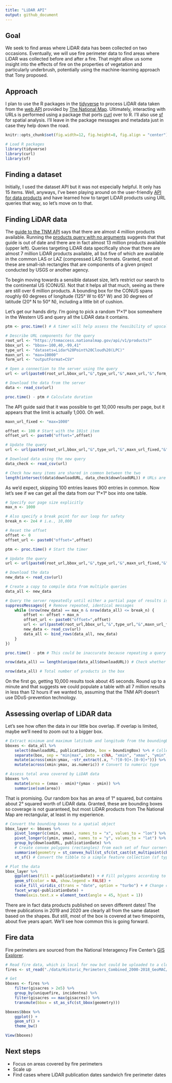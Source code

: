 ```yaml
---
title: "LiDAR API"
output: github_document
---
```


## Goal

We seek to find areas where LiDAR data has been collected on two occasions. Eventually, we will use fire perimeter data to find areas where LiDAR was collected before and after a fire. That might allow us some insight into the effects of fire on the properties of vegetation and particularly underbrush, potentially using the machine-learning approach that Tony proposed.

## Approach

I plan to use the R packages in the [tidyverse](https://www.tidyverse.org) to process LiDAR data taken from the [web API](https://apps.nationalmap.gov/tnmaccess/#/) provided by [The National Map](https://apps.nationalmap.gov/lidar-explorer/#/). Ultimately, interacting with URLs is performed using a package that ports [curl](https://curl.se/) over to R. I'll also use [sf](https://r-spatial.github.io/sf/#cheatsheet) for spatial analysis. I'll leave in the package messages and metadata just in case they help down the road.

```r

knitr::opts_chunk$set(fig.width=12, fig.height=8, fig.align = "center")

# Load R packages
library(tidyverse)
library(curl)
library(sf)

```

## Finding a dataset

Initially, I used the dataset API but it was not especially helpful. It only has 15 items. Well, anyways, I've been playing around on the user-friendly [API for data products](https://apps.nationalmap.gov/tnmaccess/#/product) and have learned how to target LiDAR products using URL queries that way, so let's move on to that.

## Finding LiDAR data

The [guide to the TNM API](https://apps.nationalmap.gov/help/documents/TNMAccessAPIDocumentation/TNMAccessAPIDocumentation.pdf) says that there are almost 4 million products available. Running the [products query with no arguments](https://tnmaccess.nationalmap.gov/api/v1/products) suggests that that guide is out of date and there are in fact almost 13 million products available (upper left). Queries targeting LiDAR data specifically show that there are almost 7 million LiDAR products available, all but five of which are available in the common LAS or LAZ (compressed LAS) formats. Granted, most of these are small-ish rectangles that are components of a given project conducted by USGS or another agency.

To begin moving towards a sensible dataset size, let's restrict our search to the continental US (CONUS). Not that it helps all that much, seeing as there are still over 6 million products. A bounding box for the CONUS spans roughly 60 degrees of longitude (125&deg; W to 65&deg; W) and 30 degrees of latitude (20&deg; N to 50&deg; N), including a little bit of cushion.

Let's get our hands dirty. I'm going to pick a random 1&deg;&times;1&deg; box somewhere in the Western US and query all the LiDAR data it contains.

```r

ptm <- proc.time() # A timer will help assess the feasibility of upscaling

# Describe URL components for the query
root_url <- "https://tnmaccess.nationalmap.gov/api/v1/products?"
bbox_url <- "bbox=-100,40,-99,41"
type_url <- "datasets=Lidar%20Point%20Cloud%20(LPC)"
maxn_url <- "max=10000"
form_url <- "outputFormat=CSV"

# Open a connection to the server using the query
url <- url(paste0(root_url,bbox_url,"&",type_url,"&",maxn_url,"&",form_url))

# Download the data from the server
data <- read_csv(url)

proc.time() - ptm # Calculate duration

```

The API guide said that it was possible to get 10,000 results per page, but it appears that the limit is actually 1,000. Oh well.

```r

maxn_url_fixed <- "max=1000"

offset <- 100 # Start with the 101st item
offset_url <- paste0("offset=",offset)

# Update the query
url <- url(paste0(root_url,bbox_url,"&",type_url,"&",maxn_url_fixed,"&",offset_url,"&",form_url))

# Download data using the new query
data_check <- read_csv(url)

# Check how many items are shared in common between the two
length(intersect(data$downloadURL, data_check$downloadURL)) # URLs are unique identifiers

```

As we'd expect, skipping 100 entries leaves 900 entries in common. Now let's see if we can get all the data from our 1&deg;&times;1&deg; box into one table.

```r

# Specify our page size explicitly
max_n <- 1000

# Also specify a break point for our loop for safety
break_n <- 2e4 # i.e., 10,000

# Reset the offset
offset <- 0
offset_url <- paste0("offset=",offset)

ptm <- proc.time() # Start the timer

# Update the query
url <- url(paste0(root_url,bbox_url,"&",type_url,"&",maxn_url_fixed,"&",offset_url,"&",form_url))

# Download the data
new_data <- read_csv(url)

# Create a copy to compile data from multiple queries
data_all <- new_data

# Query the server repeatedly until either a partial page of results is returned or the break point is reached
suppressMessages({ # Remove repeated, identical messages
    while (nrow(new_data) == max_n & nrow(data_all) <= break_n) {
        offset <- offset + max_n
        offset_url <- paste0("offset=",offset)
        url <- url(paste0(root_url,bbox_url,"&",type_url,"&",maxn_url_fixed,"&",offset_url,"&",form_url))
        new_data <- read_csv(url)
        data_all <- bind_rows(data_all, new_data)
    }
})

proc.time() - ptm # This could be inaccurate because repeating a query yields results much faster

nrow(data_all) == length(unique(data_all$downloadURL)) # Check whether all results are unique

nrow(data_all) # Total number of products in the box

```

On the first go, getting 10,000 results took about 45 seconds. Round up to a minute and that suggests we could populate a table with all 7 million results in less than 12 hours if we wanted to, assuming that the TNM API doesn't use DDoS-prevention technology.

## Assessing overlap of LiDAR data

Let's see how often the data in our little box overlap. If overlap is limited, maybe we'll need to zoom out to a bigger box.

```r

# Extract minimum and maximum latitude and longitude from the boundingBox variable
bboxes <- data_all %>%
    select(downloadURL, publicationDate, box = boundingBox) %>% # Collection date does not appear to be available
    separate(box, sep = "min|max", into = c(NA, "xmin", "xmax", "ymin", "ymax")) %>% # Split bounding-box column
    mutate(across(xmin:ymax, ~str_extract(.x, "-?[0-9]+.[0-9]+"))) %>% # Extract numbers
    mutate(across(xmin:ymax, as.numeric)) # Convert to numeric type

# Assess total area covered by LiDAR data
bboxes %>%
    mutate(area = (xmax - xmin)*(ymax - ymin)) %>%
    summarise(sum(area))

```

That is promising. Our random box has an area of 1&deg; squared, but contains about 2&deg; squared worth of LiDAR data. Granted, these are bounding boxes so coverage is not guaranteed, but most LiDAR products from The National Map are rectangular, at least in my experience.

```r

# Convert the bounding boxes to a spatial object
bbox_layer <- bboxes %>%
    pivot_longer(c(xmin, xmax), names_to = "x", values_to = "lon") %>% # This and the next command
    pivot_longer(c(ymin, ymax), names_to = "y", values_to = "lat") %>% # create rows for each corner
    group_by(downloadURL, publicationDate) %>%
    # Create convex polygons (rectangles) from each set of four corners
    summarise(geometry = st_convex_hull(st_sfc(st_cast(st_multipoint(cbind(lon, lat)), 'POLYGON')))) %>% 
    st_sf() # Convert the tibble to a simple feature collection (sf type)

# Plot the data
bbox_layer %>%
    ggplot(aes(fill = publicationDate)) + # Fill polygons according to publication date
    geom_sf(color = NA, show.legend = FALSE) +
    scale_fill_viridis_c(trans = "date", option = "turbo") + # Change color scale
    facet_wrap(~publicationDate) +
    theme(axis.text.x = element_text(angle = 45, hjust = 1))

```

There are in fact data products published on seven different dates! The three publications in 2019 and 2020 are clearly all from the same dataset based on the shapes. But still, most of the box is covered at two timepoints, about five years apart. We'll see how common this is going forward.

## Fire data

Fire perimeters are sourced from the National Interagency Fire Center's [GIS Explorer](https://data-nifc.opendata.arcgis.com/datasets/nifc::historic-perimeters-combined-2000-2018-geomac/explore?location=39.096733%2C-96.133955%2C5.57).

```r

# Read fire data, which is local for now but could be uploaded to a cloud server if we want full reproducibility
fires <- st_read("./data/Historic_Perimeters_Combined_2000-2018_GeoMAC/US_HIST_FIRE_PERIMTRS_2000_2018_DD83.shp")

# Get 
bboxes <- fires %>%
    filter(gisacres > 2e5) %>%
    group_by(uniquefire, incidentna) %>%
    filter(gisacres == max(gisacres)) %>%
    transmute(bbox = st_as_sfc(st_bbox(geometry)))

bboxes$bbox %>%
    ggplot() +
    geom_sf() +
    theme_bw()

View(bboxes)

```

## Next steps

- Focus on areas covered by fire perimeters
- Scale up
- Find cases where LiDAR publication dates sandwich fire perimeter dates
